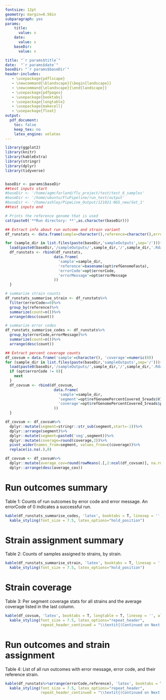 ```yaml
---
fontsize: 12pt
geometry: margin=0.50in
subparagraph: yes
params: 
    title:
      value: x
    date:
      value: x
    baseDir:
      value: x

title: "`r params$title`"
date:  "`r params$date`"
baseDir: "`r params$baseDir`"
header-includes:
   - \usepackage{pdflscape}
   - \newcommand{\blandscape}{\begin{landscape}}
   - \newcommand{\elandscape}{\end{landscape}}
   - \usepackage{pdfpages}
   - \usepackage{booktabs}
   - \usepackage{longtable}
   - \usepackage{makecell}
   - \usepackage{float}
output:
  pdf_document:
    toc: false
    keep_tex: no
    latex_engine: xelatex
---
```


\vspace{0.5cm}

```r
library(ggplot2)
library(knitr)
library(kableExtra)
library(stringr)
library(dplyr)
library(tidyverse)


baseDir <- params$baseDir
##test inputs start
#baseDir <- '/home/agmcfarland/flu_project/test/test_6_samples'
#baseDir <- '/home/ubuntu/FluPipeline/run_test/output'
#baseDir <- '/home/ashley/PipeLine_Output/121021-NGS_new/Set_1'
##test inputs end

```

```r
# Prints the reference genome that is used 
cat(paste0('**Run directory: **',as.character(baseDir)))

```

```r

## Extract info about run outcome and strain variant
df_runstats <- data.frame(sample=character(),reference=character(),errorCode=numeric(),errorMessage=character())

for (sample_dir in list.files(paste(baseDir,'sampleOutputs',sep='/'))){
  load(paste0(baseDir,'/sampleOutputs/',sample_dir,'/',sample_dir,'.Rdata'))
  df_runstats <- rbind(df_runstats,
                      data.frame(
                        'sample'=sample_dir,
                        'reference'=basename(opt$refGenomeFasta),
                        'errorCode'=opt$errorCode,
                        'errorMessage'=opt$errorMessage
                      ))
  }

# summarize strain counts
df_runstats_summarise_strain <- df_runstats%>%
  filter(errorCode==0)%>%
  group_by(reference)%>%
  summarize(count=n())%>%
  arrange(desc(count))

# summarize error codes
df_runstats_summarise_codes <- df_runstats%>%
  group_by(errorCode,errorMessage)%>%
  summarize(count=n())%>%
  arrange(desc(count))

## Extract percent coverage counts
df_covsum = data.frame('sample'=character(), 'coverage'=numeric(0))
for (sample_dir in list.files(paste(baseDir,'sampleOutputs',sep='/'))){
  load(paste0(baseDir,'/sampleOutputs/',sample_dir,'/',sample_dir,'.Rdata'))
  if (opt$errorCode != 0){
    next
  }
  df_covsum <- rbind(df_covsum,
                      data.frame(
                        'sample'=sample_dir,
                        'segment'=opt$refGenomePercentCovered_5reads$V1,
                        'coverage'=opt$refGenomePercentCovered_5reads$perc_gt_5
                      ))
  }

df_covsum <- df_covsum%>%
  dplyr::mutate(segment=stringr::str_sub(segment,start=-1))%>%
  dplyr::arrange(segment)%>%
  dplyr::mutate(segment=paste0('seg',segment))%>%
  dplyr::mutate(coverage=round(coverage,2))%>%
  pivot_wider(names_from=segment, values_from=c(coverage))%>%
  replace(is.na(.),0)

df_covsum <- df_covsum%>%
  dplyr::mutate(average_cov=round(rowMeans(.[,2:ncol(df_covsum)], na.rm=FALSE)),2)%>%
  dplyr::arrange(desc(average_cov))


```

# Run outcomes summary
\small
Table 1: Counts of run outcomes by error code and error message. An errorCode of 0 indicates a successful run. 
\normalsize
```r

kable(df_runstats_summarise_codes, 'latex', booktabs = T, linesep = '', align = 'c') %>% 
  kable_styling(font_size = 7.5, latex_options="hold_position")
```

# Strain assignment summary
\small
Table 2: Counts of samples assigned to strains, by strain.
\normalsize
```r

kable(df_runstats_summarise_strain, 'latex', booktabs = T, linesep = '', align = 'c') %>% 
  kable_styling(font_size = 7.5, latex_options="hold_position")
```

\newpage
# Strain coverage
\small
Table 3: Per segment coverage stats for all strains and the average coverage listed in the last column.
\normalsize
```r

kable(df_covsum, 'latex', booktabs = T, longtable = T, linesep = '', align = 'c') %>% 
  kable_styling(font_size = 7.5, latex_options="repeat_header",
                repeat_header_continued = "\\textit{(Continued on Next Page...)}")
```

\newpage
# Run outcomes and strain assignment
\small
Table 4: List of all run outcomes with error message, error code, and their reference strain.
\normalsize
```r

kable(df_runstats%>%arrange(errorCode,reference), 'latex', booktabs = T, longtable = T, linesep = '', align = 'c') %>% 
  kable_styling(font_size = 7.5, latex_options="repeat_header",
                repeat_header_continued = "\\textit{(Continued on Next Page...)}")
```




